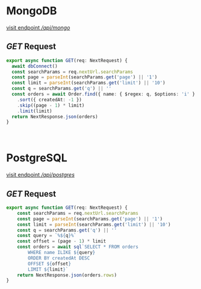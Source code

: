 <br />

# MongoDB 
[visit endpoint _/api/mongo_](/api/mongo)

## _GET_ Request 

```app/api/mongo.ts
export async function GET(req: NextRequest) {
  await dbConnect()
  const searchParams = req.nextUrl.searchParams
  const page = parseInt(searchParams.get('page') || '1')
  const limit = parseInt(searchParams.get('limit') || '10')
  const q = searchParams.get('q') || ''
  const orders = await Order.find({ name: { $regex: q, $options: 'i' } })
    .sort({ createdAt: -1 })
    .skip((page - 1) * limit)
    .limit(limit)
  return NextResponse.json(orders)
}
```

<br />

# PostgreSQL 
[visit endpoint _/api/postgres_](/api/postgres)

## _GET_ Request

```app/api/postgres.ts
export async function GET(req: NextRequest) {
    const searchParams = req.nextUrl.searchParams
    const page = parseInt(searchParams.get('page') || '1')
    const limit = parseInt(searchParams.get('limit') || '10')
    const q = searchParams.get('q') || ''
    const query = `%${q}%`
    const offset = (page - 1) * limit
    const orders = await sql`SELECT * FROM orders 
        WHERE name ILIKE ${query} 
        ORDER BY createdAt DESC 
        OFFSET ${offset} 
        LIMIT ${limit}`
    return NextResponse.json(orders.rows)
}
```